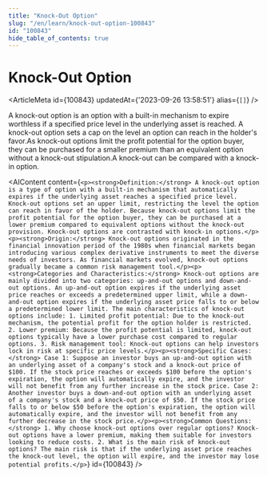 ```yaml
---
title: "Knock-Out Option"
slug: "/en/learn/knock-out-option-100843"
id: "100843"
hide_table_of_contents: true
---
```



# Knock-Out Option

<ArticleMeta id={100843} updatedAt={'2023-09-26 13:58:51'} alias={`[]`} />
<div className='border-solid border-b border-t-0 my-4 border-[var(--ifm-color-gray-300)]' />

A knock-out option is an option with a built-in mechanism to expire worthless if a specified price level in the underlying asset is reached. A knock-out option sets a cap on the level an option can reach in the holder's favor.As knock-out options limit the profit potential for the option buyer, they can be purchased for a smaller premium than an equivalent option without a knock-out stipulation.A knock-out can be compared with a knock-in option.

<AIContent content={`<p><strong>Definition:</strong> A knock-out option is a type of option with a built-in mechanism that automatically expires if the underlying asset reaches a specified price level. Knock-out options set an upper limit, restricting the level the option can reach in favor of the holder. Because knock-out options limit the profit potential for the option buyer, they can be purchased at a lower premium compared to equivalent options without the knock-out provision. Knock-out options are contrasted with knock-in options.</p><p><strong>Origin:</strong> Knock-out options originated in the financial innovation period of the 1980s when financial markets began introducing various complex derivative instruments to meet the diverse needs of investors. As financial markets evolved, knock-out options gradually became a common risk management tool.</p><p><strong>Categories and Characteristics:</strong> Knock-out options are mainly divided into two categories: up-and-out options and down-and-out options. An up-and-out option expires if the underlying asset price reaches or exceeds a predetermined upper limit, while a down-and-out option expires if the underlying asset price falls to or below a predetermined lower limit. The main characteristics of knock-out options include: 1. Limited profit potential: Due to the knock-out mechanism, the potential profit for the option holder is restricted. 2. Lower premium: Because the profit potential is limited, knock-out options typically have a lower purchase cost compared to regular options. 3. Risk management tool: Knock-out options can help investors lock in risk at specific price levels.</p><p><strong>Specific Cases:</strong> Case 1: Suppose an investor buys an up-and-out option with an underlying asset of a company's stock and a knock-out price of $100. If the stock price reaches or exceeds $100 before the option's expiration, the option will automatically expire, and the investor will not benefit from any further increase in the stock price. Case 2: Another investor buys a down-and-out option with an underlying asset of a company's stock and a knock-out price of $50. If the stock price falls to or below $50 before the option's expiration, the option will automatically expire, and the investor will not benefit from any further decrease in the stock price.</p><p><strong>Common Questions:</strong> 1. Why choose knock-out options over regular options? Knock-out options have a lower premium, making them suitable for investors looking to reduce costs. 2. What is the main risk of knock-out options? The main risk is that if the underlying asset price reaches the knock-out level, the option will expire, and the investor may lose potential profits.</p>`} id={100843} />
